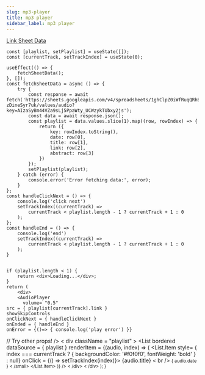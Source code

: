 ```yaml
---
slug: mp3-player
title: mp3 player 
sidebar_label: mp3 player 
---
```


[Link  Sheet Data](https://docs.google.com/spreadsheets/d/1ghClpZ0iWfRuqQRhBBythqqLtIiMT92-zDineSyr7uk/edit#gid=0)


    const [playlist, setPlaylist] = useState([]);
    const [currentTrack, setTrackIndex] = useState(0);

    useEffect(() => {
        fetchSheetData();
    }, []);
    const fetchSheetData = async () => {
        try {
            const response = await fetch('https://sheets.googleapis.com/v4/spreadsheets/1ghClpZ0iWfRuqQRhBBythqqLtIiMT92-zDineSyr7uk/values/audio?key=AIzaSyBm44VZa9sLj5PpaWty_UCWzykTUbxy2js');
            const data = await response.json();
            const playlist = data.values.slice(1).map((row, rowIndex) => {
                return ({
                    key: rowIndex.toString(),
                    date: row[0],
                    title: row[1],
                    link: row[2],
                    abstract: row[3]
                })
            });
            setPlaylist(playlist);
        } catch (error) {
            console.error('Error fetching data:', error);
        }
    };
    const handleClickNext = () => {
        console.log('click next')
        setTrackIndex((currentTrack) =>
            currentTrack < playlist.length - 1 ? currentTrack + 1 : 0
        );
    };
    const handleEnd = () => {
        console.log('end')
        setTrackIndex((currentTrack) =>
            currentTrack < playlist.length - 1 ? currentTrack + 1 : 0
        );
    }


    if (playlist.length < 1) {
        return <div>Loading...</div>;
    }
    return (
        <div>
        <AudioPlayer
          volume= "0.5"
    src = { playlist[currentTrack].link }
    showSkipControls
    onClickNext = { handleClickNext }
    onEnded = { handleEnd }
    onError = {()=> { console.log('play error') }}
// Try other props!
/>
    < div className = "playlist" >
        <List
                    bordered
    dataSource = { playlist }
    renderItem = {(audio, index) => ( 
        <List.Item 
        style= { index === currentTrack ? { backgroundColor: '#f0f0f0', fontWeight: 'bold' } : null}
        onClick = {() => setTrackIndex(index)}>
        <Tooltip title={audio.abstract}>
        <span>{audio.title}</span>
        </Tooltip>
        < br />
        <small>{ audio.date } < /small> 
        </List.Item> 
    )}
/>
    < /div>
    < /div>
);
}

<Mp3Player/>


